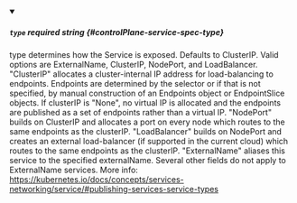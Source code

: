 
<details className="config-field" data-expandable="false" open>
<summary>

##### `type` <span className="config-field-required" data-required="false">required</span> <span className="config-field-type">string</span> <span className="config-field-default"></span> <span className="config-field-enum"></span> {#controlPlane-service-spec-type}

type determines how the Service is exposed. Defaults to ClusterIP. Valid
options are ExternalName, ClusterIP, NodePort, and LoadBalancer.
"ClusterIP" allocates a cluster-internal IP address for load-balancing
to endpoints. Endpoints are determined by the selector or if that is not
specified, by manual construction of an Endpoints object or
EndpointSlice objects. If clusterIP is "None", no virtual IP is
allocated and the endpoints are published as a set of endpoints rather
than a virtual IP.
"NodePort" builds on ClusterIP and allocates a port on every node which
routes to the same endpoints as the clusterIP.
"LoadBalancer" builds on NodePort and creates an external load-balancer
(if supported in the current cloud) which routes to the same endpoints
as the clusterIP.
"ExternalName" aliases this service to the specified externalName.
Several other fields do not apply to ExternalName services.
More info: https://kubernetes.io/docs/concepts/services-networking/service/#publishing-services-service-types

</summary>



</details>
